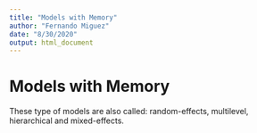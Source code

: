 ```yaml
---
title: "Models with Memory"
author: "Fernando Miguez"
date: "8/30/2020"
output: html_document
---
```


# Models with Memory

These type of models are also called: random-effects, multilevel, hierarchical and mixed-effects.